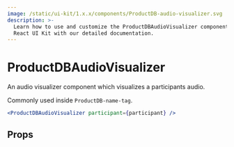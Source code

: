 ```yaml
---
image: /static/ui-kit/1.x.x/components/ProductDB-audio-visualizer.svg
description: >-
  Learn how to use and customize the ProductDBAudioVisualizer component in ProductDB's
  React UI Kit with our detailed documentation.
---
```


# ProductDBAudioVisualizer

An audio visualizer component which visualizes a participants audio.

Commonly used inside `ProductDB-name-tag`.

```jsx live
<ProductDBAudioVisualizer participant={participant} />
```

## Props

<PropsTable of="ProductDB-audio-visualizer" />

<head>
  <title>React UI Kit ProductDBAudioVisualizer</title>
</head>
